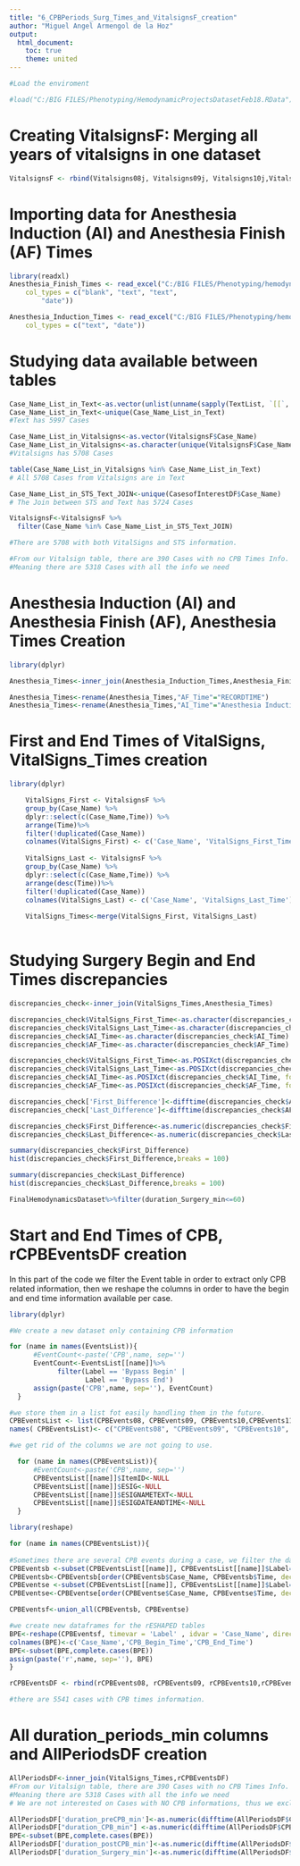 ```yaml
---
title: "6_CPBPeriods_Surg_Times_and_VitalsignsF_creation"
author: "Miguel Angel Armengol de la Hoz"
output:
  html_document:
    toc: true
    theme: united
---
```


```r
#Load the enviroment

#load("C:/BIG FILES/Phenotyping/HemodynamicProjectsDatasetFeb18.RData")

```

# Creating VitalsignsF: Merging all years of vitalsigns in one dataset

```r
VitalsignsF <- rbind(Vitalsigns08j, Vitalsigns09j, Vitalsigns10j,Vitalsigns11j,Vitalsigns12j,Vitalsigns13j,Vitalsigns14j,Vitalsigns15j,Vitalsigns16j)
```

# Importing data for Anesthesia Induction (AI) and Anesthesia Finish (AF) Times

```r
library(readxl)
Anesthesia_Finish_Times <- read_excel("C:/BIG FILES/Phenotyping/hemodynamics/Anesthesia Finish Times.xlsx", 
    col_types = c("blank", "text", "text", 
        "date"))

Anesthesia_Induction_Times <- read_excel("C:/BIG FILES/Phenotyping/hemodynamics/Anesthesia Induction Times.xlsx", 
    col_types = c("text", "date"))

```


# Studying data available between tables

```r
Case_Name_List_in_Text<-as.vector(unlist(unname(sapply(TextList, `[[`, 1))))
Case_Name_List_in_Text<-unique(Case_Name_List_in_Text)
#Text has 5997 Cases

Case_Name_List_in_Vitalsigns<-as.vector(VitalsignsF$Case_Name)
Case_Name_List_in_Vitalsigns<-as.character(unique(VitalsignsF$Case_Name))
#Vitalsigns has 5708 Cases

table(Case_Name_List_in_Vitalsigns %in% Case_Name_List_in_Text)
# All 5708 Cases from Vitalsigns are in Text

Case_Name_List_in_STS_Text_JOIN<-unique(CasesofInterestDF$Case_Name)
# The Join between STS and Text has 5724 Cases

VitalsignsF<-VitalsignsF %>%
  filter(Case_Name %in% Case_Name_List_in_STS_Text_JOIN)

#There are 5708 with both VitalSigns and STS information.

#From our Vitalsign table, there are 390 Cases with no CPB Times Info.
#Meaning there are 5318 Cases with all the info we need
```

# Anesthesia Induction (AI) and Anesthesia Finish (AF), Anesthesia Times Creation

```r
library(dplyr)

Anesthesia_Times<-inner_join(Anesthesia_Induction_Times,Anesthesia_Finish_Times[,c('Case_Name','RECORDTIME')])

Anesthesia_Times<-rename(Anesthesia_Times,"AF_Time"="RECORDTIME")
Anesthesia_Times<-rename(Anesthesia_Times,"AI_Time"="Anesthesia Induction ( I )")
```


# First and End Times of VitalSigns, VitalSigns_Times creation

```r
library(dplyr)

    VitalSigns_First <- VitalsignsF %>% 
    group_by(Case_Name) %>% 
    dplyr::select(c(Case_Name,Time)) %>%
    arrange(Time)%>%
    filter(!duplicated(Case_Name)) 
    colnames(VitalSigns_First) <- c('Case_Name', 'VitalSigns_First_Time')
    
    VitalSigns_Last <- VitalsignsF %>% 
    group_by(Case_Name) %>% 
    dplyr::select(c(Case_Name,Time)) %>%
    arrange(desc(Time))%>%
    filter(!duplicated(Case_Name)) 
    colnames(VitalSigns_Last) <- c('Case_Name', 'VitalSigns_Last_Time')
    
    VitalSigns_Times<-merge(VitalSigns_First, VitalSigns_Last)
    
```


# Studying Surgery Begin and End Times discrepancies

```r
discrepancies_check<-inner_join(VitalSigns_Times,Anesthesia_Times)

discrepancies_check$VitalSigns_First_Time<-as.character(discrepancies_check$VitalSigns_First_Time)
discrepancies_check$VitalSigns_Last_Time<-as.character(discrepancies_check$VitalSigns_Last_Time)
discrepancies_check$AI_Time<-as.character(discrepancies_check$AI_Time)
discrepancies_check$AF_Time<-as.character(discrepancies_check$AF_Time)

discrepancies_check$VitalSigns_First_Time<-as.POSIXct(discrepancies_check$VitalSigns_First_Time, format='%Y-%m-%d %H:%M:%S', tz="GMT")
discrepancies_check$VitalSigns_Last_Time<-as.POSIXct(discrepancies_check$VitalSigns_Last_Time, format='%Y-%m-%d %H:%M:%S', tz="GMT")
discrepancies_check$AI_Time<-as.POSIXct(discrepancies_check$AI_Time, format='%Y-%m-%d %H:%M:%S', tz="GMT")
discrepancies_check$AF_Time<-as.POSIXct(discrepancies_check$AF_Time, format='%Y-%m-%d %H:%M:%S', tz="GMT")

discrepancies_check['First_Difference']<-difftime(discrepancies_check$AI_Time,discrepancies_check$VitalSigns_First_Time,units = 'mins')
discrepancies_check['Last_Difference']<-difftime(discrepancies_check$AF_Time,discrepancies_check$VitalSigns_Last_Time,units = 'mins')

discrepancies_check$First_Difference<-as.numeric(discrepancies_check$First_Difference)
discrepancies_check$Last_Difference<-as.numeric(discrepancies_check$Last_Difference)

summary(discrepancies_check$First_Difference)
hist(discrepancies_check$First_Difference,breaks = 100)

summary(discrepancies_check$Last_Difference)
hist(discrepancies_check$Last_Difference,breaks = 100)

FinalHemodynamicsDataset%>%filter(duration_Surgery_min<=60)
```


# Start and End Times of CPB, rCPBEventsDF creation 

In this part of the code we filter the Event table in order to extract only CPB related information, then we reshape the columns in order to have the begin and end time information available per case.

```r
library(dplyr)

#We create a new dataset only containing CPB information

for (name in names(EventsList)){
      #EventCount<-paste('CPB',name, sep='')
      EventCount<-EventsList[[name]]%>%
            filter(Label == 'Bypass Begin' | 
                   Label == 'Bypass End') 
      assign(paste('CPB',name, sep=''), EventCount)
  }

#we store them in a list fot easily handling them in the future.
CPBEventsList <- list(CPBEvents08, CPBEvents09, CPBEvents10,CPBEvents11,CPBEvents12,CPBEvents13,CPBEvents14,CPBEvents15,CPBEvents16)
names( CPBEventsList)<- c("CPBEvents08", "CPBEvents09", "CPBEvents10", "CPBEvents11", "CPBEvents12", "CPBEvents13","CPBEvents14","CPBEvents15", "CPBEvents16")

#we get rid of the columns we are not going to use.

  for (name in names(CPBEventsList)){
      #EventCount<-paste('CPB',name, sep='')
      CPBEventsList[[name]]$ItemID<-NULL
      CPBEventsList[[name]]$ESIG<-NULL
      CPBEventsList[[name]]$ESIGNAMETEXT<-NULL
      CPBEventsList[[name]]$ESIGDATEANDTIME<-NULL
  }

library(reshape)

for (name in names(CPBEventsList)){
  
#Sometimes there are several CPB events during a case, we filter the dataframe taking only the first CPB_Begin timestamp and the last CPB_End timestamp in order to get the whole length.
CPBEventsb <-subset(CPBEventsList[[name]], CPBEventsList[[name]]$Label=='Bypass Begin') 
CPBEventsb<-CPBEventsb[order(CPBEventsb$Case_Name, CPBEventsb$Time, decreasing=FALSE),]
CPBEventse <-subset(CPBEventsList[[name]], CPBEventsList[[name]]$Label=='Bypass End') 
CPBEventse<-CPBEventse[order(CPBEventse$Case_Name, CPBEventse$Time, decreasing=TRUE),]

CPBEventsf<-union_all(CPBEventsb, CPBEventse)

#we create new dataframes for the rESHAPED tables
BPE<-reshape(CPBEventsf, timevar = 'Label' , idvar = 'Case_Name', direction = 'wide')
colnames(BPE)<-c('Case_Name','CPB_Begin_Time','CPB_End_Time')
BPE<-subset(BPE,complete.cases(BPE))
assign(paste('r',name, sep=''), BPE)
}

rCPBEventsDF <- rbind(rCPBEvents08, rCPBEvents09, rCPBEvents10,rCPBEvents11,rCPBEvents12,rCPBEvents13,rCPBEvents14,rCPBEvents15,rCPBEvents16)

#there are 5541 cases with CPB times information.

```

# All duration_periods_min columns and AllPeriodsDF creation

```r
AllPeriodsDF<-inner_join(VitalSigns_Times,rCPBEventsDF)
#From our Vitalsign table, there are 390 Cases with no CPB Times Info.
#Meaning there are 5318 Cases with all the info we need
# We are not interested on Cases with NO CPB informations, thus we exclude this cases.

AllPeriodsDF['duration_preCPB_min']<-as.numeric(difftime(AllPeriodsDF$CPB_Begin_Time,AllPeriodsDF$VitalSigns_First_Time), units="mins")
AllPeriodsDF["duration_CPB_min"] <-as.numeric(difftime(AllPeriodsDF$CPB_End_Time,AllPeriodsDF$CPB_Begin_Time), units="mins")
BPE<-subset(BPE,complete.cases(BPE))
AllPeriodsDF['duration_postCPB_min']<-as.numeric(difftime(AllPeriodsDF$VitalSigns_Last_Time,AllPeriodsDF$CPB_End_Time), units="mins")
AllPeriodsDF['duration_Surgery_min']<-as.numeric(difftime(AllPeriodsDF$`VitalSigns_Last_Time`,AllPeriodsDF$`VitalSigns_First_Time`), units="mins")
```



